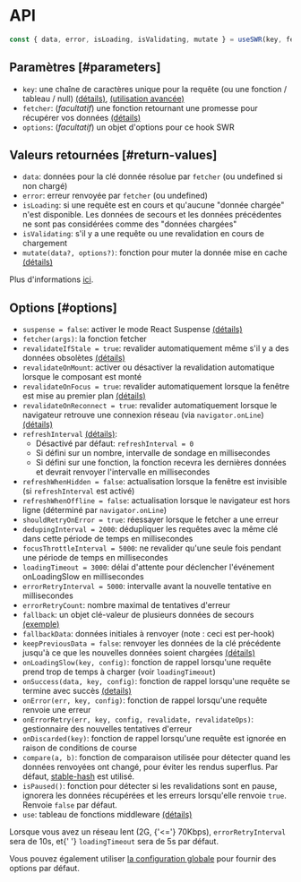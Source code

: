 
# API

```js
const { data, error, isLoading, isValidating, mutate } = useSWR(key, fetcher, options)
```

## Paramètres [#parameters]

- `key`: une chaîne de caractères unique pour la requête (ou une fonction / tableau / null) [(détails)](/docs/arguments), [(utilisation avancée)](/docs/conditional-fetching)
- `fetcher`: (_facultatif_) une fonction retournant une promesse pour récupérer vos données [(détails)](/docs/data-fetching)
- `options`: (_facultatif_) un objet d'options pour ce hook SWR

## Valeurs retournées [#return-values]

- `data`: données pour la clé donnée résolue par `fetcher` (ou undefined si non chargé)
- `error`: erreur renvoyée par `fetcher` (ou undefined)
- `isLoading`: si une requête est en cours et qu'aucune "donnée chargée" n'est disponible. Les données de secours et les données précédentes ne sont pas considérées comme des "données chargées"
- `isValidating`: s'il y a une requête ou une revalidation en cours de chargement
- `mutate(data?, options?)`: fonction pour muter la donnée mise en cache [(détails)](/docs/mutation)

Plus d'informations [ici](/docs/advanced/understanding).

## Options [#options]

- `suspense = false`: activer le mode React Suspense [(détails)](/docs/suspense)
- `fetcher(args)`: la fonction fetcher
- `revalidateIfStale = true`: revalider automatiquement même s'il y a des données obsolètes [(détails)](/docs/revalidation#disable-automatic-revalidations)
- `revalidateOnMount`: activer ou désactiver la revalidation automatique lorsque le composant est monté
- `revalidateOnFocus = true`: revalider automatiquement lorsque la fenêtre est mise au premier plan [(détails)](/docs/revalidation)
- `revalidateOnReconnect = true`: revalider automatiquement lorsque le navigateur retrouve une connexion réseau (via `navigator.onLine`) [(détails)](/docs/revalidation)
- `refreshInterval` [(détails)](/docs/revalidation):
  - Désactivé par défaut: `refreshInterval = 0`
  - Si défini sur un nombre, intervalle de sondage en millisecondes
  - Si défini sur une fonction, la fonction recevra les dernières données et devrait renvoyer l'intervalle en millisecondes
- `refreshWhenHidden = false`: actualisation lorsque la fenêtre est invisible (si `refreshInterval` est activé)
- `refreshWhenOffline = false`: actualisation lorsque le navigateur est hors ligne (déterminé par `navigator.onLine`)
- `shouldRetryOnError = true`: réessayer lorsque le fetcher a une erreur
- `dedupingInterval = 2000`: dédupliquer les requêtes avec la même clé dans cette période de temps en millisecondes
- `focusThrottleInterval = 5000`: ne revalider qu'une seule fois pendant une période de temps en millisecondes
- `loadingTimeout = 3000`: délai d'attente pour déclencher l'événement onLoadingSlow en millisecondes
- `errorRetryInterval = 5000`: intervalle avant la nouvelle tentative en millisecondes
- `errorRetryCount`: nombre maximal de tentatives d'erreur
- `fallback`: un objet clé-valeur de plusieurs données de secours [(exemple)](/docs/with-nextjs)
- `fallbackData`: données initiales à renvoyer (note : ceci est per-hook)
- `keepPreviousData = false`: renvoyer les données de la clé précédente jusqu'à ce que les nouvelles données soient chargées [(détails)](/docs/advanced/understanding#return-previous-data-for-better-ux)
- `onLoadingSlow(key, config)`: fonction de rappel lorsqu'une requête prend trop de temps à charger (voir `loadingTimeout`)
- `onSuccess(data, key, config)`: fonction de rappel lorsqu'une requête se termine avec succès [(details)](/docs/advanced/understanding#on-success-callback)
- `onError(err, key, config)`: fonction de rappel lorsqu'une requête renvoie une erreur
- `onErrorRetry(err, key, config, revalidate, revalidateOps)`: gestionnaire des nouvelles tentatives d'erreur
- `onDiscarded(key)`: fonction de rappel lorsqu'une requête est ignorée en raison de conditions de course
- `compare(a, b)`: fonction de comparaison utilisée pour détecter quand les données renvoyées ont changé, pour éviter les rendus superflus. Par défaut, [stable-hash](https://github.com/shuding/stable-hash) est utilisé.
- `isPaused()`: fonction pour détecter si les revalidations sont en pause, ignorera les données récupérées et les erreurs lorsqu'elle renvoie `true`. Renvoie `false` par défaut.
- `use`: tableau de fonctions middleware [(détails)](/docs/middleware)

<Callout emoji="💡">
  Lorsque vous avez un réseau lent (2G, {'<='} 70Kbps), <code>errorRetryInterval</code> sera de 10s, et{' '}
  <code>loadingTimeout</code> sera de 5s par défaut.
</Callout>

Vous pouvez également utiliser [la configuration globale](/docs/global-configuration) pour fournir des options par défaut.
